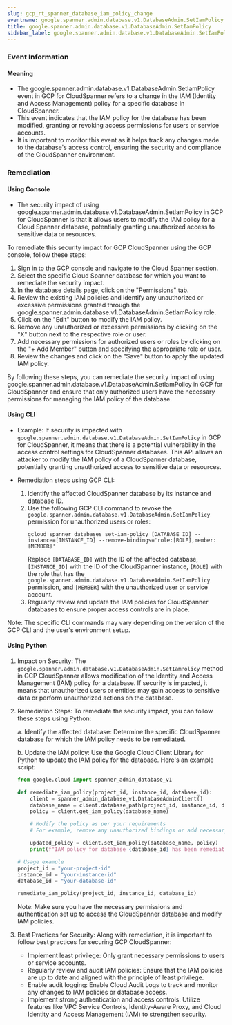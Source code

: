 ```yaml
--- 
slug: gcp_rt_spanner_database_iam_policy_change
eventname: google.spanner.admin.database.v1.DatabaseAdmin.SetIamPolicy
title: google.spanner.admin.database.v1.DatabaseAdmin.SetIamPolicy
sidebar_label: google.spanner.admin.database.v1.DatabaseAdmin.SetIamPolicy
---
```

                       
### Event Information

#### Meaning

- The google.spanner.admin.database.v1.DatabaseAdmin.SetIamPolicy event in GCP for CloudSpanner refers to a change in the IAM (Identity and Access Management) policy for a specific database in CloudSpanner.
- This event indicates that the IAM policy for the database has been modified, granting or revoking access permissions for users or service accounts.
- It is important to monitor this event as it helps track any changes made to the database's access control, ensuring the security and compliance of the CloudSpanner environment.

### Remediation

#### Using Console

- The security impact of using google.spanner.admin.database.v1.DatabaseAdmin.SetIamPolicy in GCP for CloudSpanner is that it allows users to modify the IAM policy for a Cloud Spanner database, potentially granting unauthorized access to sensitive data or resources.

To remediate this security impact for GCP CloudSpanner using the GCP console, follow these steps:

1. Sign in to the GCP console and navigate to the Cloud Spanner section.
2. Select the specific Cloud Spanner database for which you want to remediate the security impact.
3. In the database details page, click on the "Permissions" tab.
4. Review the existing IAM policies and identify any unauthorized or excessive permissions granted through the google.spanner.admin.database.v1.DatabaseAdmin.SetIamPolicy role.
5. Click on the "Edit" button to modify the IAM policy.
6. Remove any unauthorized or excessive permissions by clicking on the "X" button next to the respective role or user.
7. Add necessary permissions for authorized users or roles by clicking on the "+ Add Member" button and specifying the appropriate role or user.
8. Review the changes and click on the "Save" button to apply the updated IAM policy.

By following these steps, you can remediate the security impact of using google.spanner.admin.database.v1.DatabaseAdmin.SetIamPolicy in GCP for CloudSpanner and ensure that only authorized users have the necessary permissions for managing the IAM policy of the database.

#### Using CLI

- Example: If security is impacted with `google.spanner.admin.database.v1.DatabaseAdmin.SetIamPolicy` in GCP for CloudSpanner, it means that there is a potential vulnerability in the access control settings for CloudSpanner databases. This API allows an attacker to modify the IAM policy of a CloudSpanner database, potentially granting unauthorized access to sensitive data or resources.

- Remediation steps using GCP CLI:
  1. Identify the affected CloudSpanner database by its instance and database ID.
  2. Use the following GCP CLI command to revoke the `google.spanner.admin.database.v1.DatabaseAdmin.SetIamPolicy` permission for unauthorized users or roles:
     ```
     gcloud spanner databases set-iam-policy [DATABASE_ID] --instance=[INSTANCE_ID] --remove-bindings='role:[ROLE],member:[MEMBER]'
     ```
     Replace `[DATABASE_ID]` with the ID of the affected database, `[INSTANCE_ID]` with the ID of the CloudSpanner instance, `[ROLE]` with the role that has the `google.spanner.admin.database.v1.DatabaseAdmin.SetIamPolicy` permission, and `[MEMBER]` with the unauthorized user or service account.
  3. Regularly review and update the IAM policies for CloudSpanner databases to ensure proper access controls are in place.

Note: The specific CLI commands may vary depending on the version of the GCP CLI and the user's environment setup.

#### Using Python

1. Impact on Security: The `google.spanner.admin.database.v1.DatabaseAdmin.SetIamPolicy` method in GCP CloudSpanner allows modification of the Identity and Access Management (IAM) policy for a database. If security is impacted, it means that unauthorized users or entities may gain access to sensitive data or perform unauthorized actions on the database.

2. Remediation Steps: To remediate the security impact, you can follow these steps using Python:

   a. Identify the affected database: Determine the specific CloudSpanner database for which the IAM policy needs to be remediated.

   b. Update the IAM policy: Use the Google Cloud Client Library for Python to update the IAM policy for the database. Here's an example script:

   ```python
   from google.cloud import spanner_admin_database_v1

   def remediate_iam_policy(project_id, instance_id, database_id):
       client = spanner_admin_database_v1.DatabaseAdminClient()
       database_name = client.database_path(project_id, instance_id, database_id)
       policy = client.get_iam_policy(database_name)

       # Modify the policy as per your requirements
       # For example, remove any unauthorized bindings or add necessary roles

       updated_policy = client.set_iam_policy(database_name, policy)
       print(f"IAM policy for database {database_id} has been remediated.")

   # Usage example
   project_id = "your-project-id"
   instance_id = "your-instance-id"
   database_id = "your-database-id"

   remediate_iam_policy(project_id, instance_id, database_id)
   ```

   Note: Make sure you have the necessary permissions and authentication set up to access the CloudSpanner database and modify IAM policies.

3. Best Practices for Security: Along with remediation, it is important to follow best practices for securing GCP CloudSpanner:

   - Implement least privilege: Only grant necessary permissions to users or service accounts.
   - Regularly review and audit IAM policies: Ensure that the IAM policies are up to date and aligned with the principle of least privilege.
   - Enable audit logging: Enable Cloud Audit Logs to track and monitor any changes to IAM policies or database access.
   - Implement strong authentication and access controls: Utilize features like VPC Service Controls, Identity-Aware Proxy, and Cloud Identity and Access Management (IAM) to strengthen security.


 